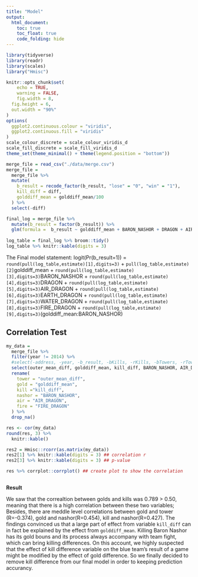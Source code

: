 ```yaml
---
title: "Model"
output: 
  html_document:
    toc: true
    toc_float: true
    code_folding: hide
---
```


```r
library(tidyverse)
library(readr)
library(scales)
library("Hmisc")

knitr::opts_chunk$set(
	echo = TRUE,
	warning = FALSE,
	fig.width = 8, 
  fig.height = 6,
  out.width = "90%"
)
options(
  ggplot2.continuous.colour = "viridis",
  ggplot2.continuous.fill = "viridis"
)
scale_colour_discrete = scale_colour_viridis_d
scale_fill_discrete = scale_fill_viridis_d
theme_set(theme_minimal() + theme(legend.position = "bottom"))
```

```r
merge_file = read_csv("./data/merge.csv")
merge_file =
  merge_file %>% 
  mutate(
    b_result = recode_factor(b_result, "lose" = "0", "win" = "1"),
    kill_diff = diff,
    golddiff_mean = golddiff_mean/100
  ) %>% 
  select(-diff)

final_log = merge_file %>% 
  mutate(b_result = factor(b_result)) %>% 
  glm(formula =  b_result ~ golddiff_mean + BARON_NASHOR + DRAGON + AIR_DRAGON + EARTH_DRAGON + WATER_DRAGON + FIRE_DRAGON +golddiff_mean:BARON_NASHOR, family = "binomial")
 
log_table = final_log %>% broom::tidy() 
log_table %>% knitr::kable(digits = 3)

```

The Final model statement:
logit(Pr(b_result=1)) = `round(pull(log_table,estimate)[1],digits=3)` + `pull(log_table,estimate)[2]`golddiff_mean + `round(pull(log_table,estimate)[3],digits=3)`BARON_NASHOR + `round(pull(log_table,estimate)[4],digits=3)`DRAGON + `round(pull(log_table,estimate)[5],digits=3)`AIR_DRAGON + `round(pull(log_table,estimate)[6],digits=3)`EARTH_DRAGON + `round(pull(log_table,estimate)[7],digits=3)`WATER_DRAGON + `round(pull(log_table,estimate)[8],digits=3)`FIRE_DRAGON + `round(pull(log_table,estimate)[9],digits=3)`(golddiff_mean:BARON_NASHOR)




## Correlation Test

```r
my_data =
  merge_file %>% 
  filter(year != 2014) %>% 
  #select(-address, -year, -b_result, -bKills, -rKills, -bTowers, -rTowers) %>% #
  select(outer_mean_diff, golddiff_mean, kill_diff, BARON_NASHOR, AIR_DRAGON, FIRE_DRAGON) %>%
  rename(
    tower = "outer_mean_diff",
    gold = "golddiff_mean",
    kill ="kill_diff",
    nashor = "BARON_NASHOR",
    air = "AIR_DRAGON",
    fire = "FIRE_DRAGON"
  ) %>% 
  drop_na()

res <- cor(my_data)
round(res, 3) %>% 
  knitr::kable()

res2 = Hmisc::rcorr(as.matrix(my_data))
res2[1] %>% knitr::kable(digits = 3) ## correlation r
res2[3] %>% knitr::kable(digits = 3) ## p-value

res %>% corrplot::corrplot() ## create plot to show the correlation 



```

**Result**

We saw that the correaltion between golds and kills was 0.789 > 0.50, meaning that there is a high correlation between these two variables; Besides, there are meddle level correlations between gold and tower (R=-0.374), gold and nashor(R=0.454), kill and nashor(R=0.427). The findings convinced us that a large part of effect from variable `kill_diff` can in fact be explained by the effect from `golddiff_mean`. Killing Baron Nashor has its gold bouns and its process always accompany with team fight, which can bring killing differences. On this account, we highly suspected that the effect of kill difference variable on the blue team's result of a game might be modified by the effect of gold difference. So we finally decided to remove kill difference from our final model in order to keeping prediction accurancy.